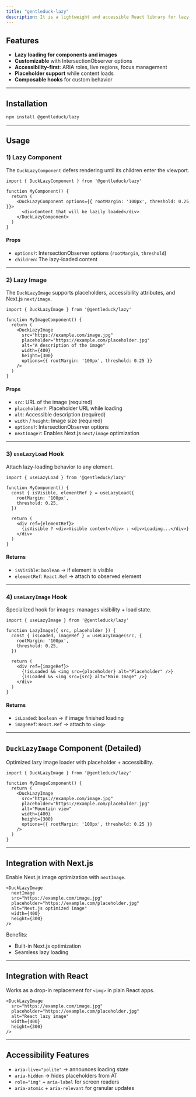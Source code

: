 ```yaml
---
title: "gentleduck-lazy"
description: It is a lightweight and accessible React library for lazy-loading images and components. It uses the **IntersectionObserver API** to trigger loading when content enters the viewport, ensuring smooth performance and accessibility.
---
```


## Features

- **Lazy loading for components and images**  
- **Customizable** with IntersectionObserver options  
- **Accessibility-first**: ARIA roles, live regions, focus management  
- **Placeholder support** while content loads  
- **Composable hooks** for custom behavior  

---

## Installation

```bash
npm install @gentleduck/lazy
````

---

## Usage

### 1) Lazy Component

The `DuckLazyComponent` defers rendering until its children enter the viewport.

<CodeBlockWrapper>

```tsx
import { DuckLazyComponent } from '@gentleduck/lazy'

function MyComponent() {
  return (
    <DuckLazyComponent options={{ rootMargin: '100px', threshold: 0.25 }}>
      <div>Content that will be lazily loaded</div>
    </DuckLazyComponent>
  )
}
```

</CodeBlockWrapper>

#### Props

* `options?`: IntersectionObserver options (`rootMargin`, `threshold`)
* `children`: The lazy-loaded content

---

### 2) Lazy Image

The `DuckLazyImage` supports placeholders, accessibility attributes, and Next.js `next/image`.

<CodeBlockWrapper>

```tsx
import { DuckLazyImage } from '@gentleduck/lazy'

function MyImageComponent() {
  return (
    <DuckLazyImage
      src="https://example.com/image.jpg"
      placeholder="https://example.com/placeholder.jpg"
      alt="A description of the image"
      width={400}
      height={300}
      options={{ rootMargin: '100px', threshold: 0.25 }}
    />
  )
}
```

</CodeBlockWrapper>

#### Props

* `src`: URL of the image (required)
* `placeholder?`: Placeholder URL while loading
* `alt`: Accessible description (required)
* `width` / `height`: Image size (required)
* `options?`: IntersectionObserver options
* `nextImage?`: Enables Next.js `next/image` optimization

---

### 3) `useLazyLoad` Hook

Attach lazy-loading behavior to any element.

<CodeBlockWrapper>

```tsx
import { useLazyLoad } from '@gentleduck/lazy'

function MyComponent() {
  const { isVisible, elementRef } = useLazyLoad({
    rootMargin: '100px',
    threshold: 0.25,
  })

  return (
    <div ref={elementRef}>
      {isVisible ? <div>Visible content</div> : <div>Loading...</div>}
    </div>
  )
}
```

</CodeBlockWrapper>

#### Returns

* `isVisible`: `boolean` → if element is visible
* `elementRef`: `React.Ref` → attach to observed element

---

### 4) `useLazyImage` Hook

Specialized hook for images: manages visibility + load state.

<CodeBlockWrapper>

```tsx
import { useLazyImage } from '@gentleduck/lazy'

function LazyImage({ src, placeholder }) {
  const { isLoaded, imageRef } = useLazyImage(src, {
    rootMargin: '100px',
    threshold: 0.25,
  })

  return (
    <div ref={imageRef}>
      {!isLoaded && <img src={placeholder} alt="Placeholder" />}
      {isLoaded && <img src={src} alt="Main Image" />}
    </div>
  )
}
```

</CodeBlockWrapper>

#### Returns

* `isLoaded`: `boolean` → if image finished loading
* `imageRef`: `React.Ref` → attach to `<img>`

---

## `DuckLazyImage` Component (Detailed)

Optimized lazy image loader with placeholder + accessibility.

<CodeBlockWrapper>

```tsx
import { DuckLazyImage } from '@gentleduck/lazy'

function MyImageComponent() {
  return (
    <DuckLazyImage
      src="https://example.com/image.jpg"
      placeholder="https://example.com/placeholder.jpg"
      alt="Mountain view"
      width={400}
      height={300}
      options={{ rootMargin: '100px', threshold: 0.25 }}
    />
  )
}
```

</CodeBlockWrapper>

---

## Integration with Next.js

Enable Next.js image optimization with `nextImage`.

<CodeBlockWrapper>

```tsx
<DuckLazyImage
  nextImage
  src="https://example.com/image.jpg"
  placeholder="https://example.com/placeholder.jpg"
  alt="Next.js optimized image"
  width={400}
  height={300}
/>
```

</CodeBlockWrapper>

Benefits:

* Built-in Next.js optimization
* Seamless lazy loading

---

## Integration with React

Works as a drop-in replacement for `<img>` in plain React apps.

<CodeBlockWrapper>

```tsx
<DuckLazyImage
  src="https://example.com/image.jpg"
  placeholder="https://example.com/placeholder.jpg"
  alt="React lazy image"
  width={400}
  height={300}
/>
```

</CodeBlockWrapper>

---

## Accessibility Features

* `aria-live="polite"` → announces loading state
* `aria-hidden` → hides placeholders from AT
* `role="img"` + `aria-label` for screen readers
* `aria-atomic` + `aria-relevant` for granular updates

